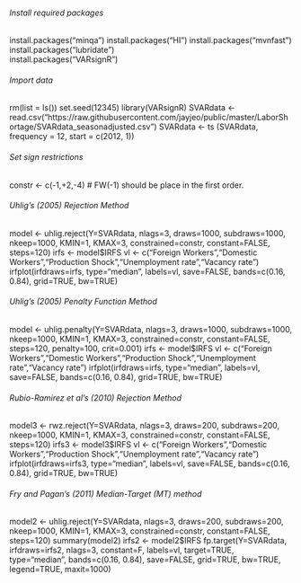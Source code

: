 ###### Install required packages
install.packages("minqa") 
install.packages("HI") 
install.packages("mvnfast")
install.packages("lubridate")  
install.packages("VARsignR")  

###### Import data
rm(list = ls())
set.seed(12345)
library(VARsignR)
SVARdata <- read.csv("https://raw.githubusercontent.com/jayjeo/public/master/LaborShortage/SVARdata_seasonadjusted.csv")
SVARdata <- ts (SVARdata, frequency = 12, start = c(2012, 1))

###### Set sign restrictions
constr <- c(-1,+2,-4)  # FW(-1) should be place in the first order. 

###### Uhlig’s (2005) Rejection Method
model <- uhlig.reject(Y=SVARdata, nlags=3, draws=1000, subdraws=1000, nkeep=1000, KMIN=1, KMAX=3, constrained=constr, constant=FALSE, steps=120)
irfs <- model$IRFS 
vl <- c("Foreign Workers","Domestic Workers","Production Shock","Unemployment rate","Vacancy rate")
irfplot(irfdraws=irfs, type="median", labels=vl, save=FALSE, bands=c(0.16, 0.84), grid=TRUE, bw=TRUE)

###### Uhlig’s (2005) Penalty Function Method
model <- uhlig.penalty(Y=SVARdata, nlags=3, draws=1000, subdraws=1000, nkeep=1000, KMIN=1, KMAX=3, constrained=constr, constant=FALSE, steps=120, penalty=100, crit=0.001)
irfs <- model$IRFS 
vl <- c("Foreign Workers","Domestic Workers","Production Shock","Unemployment rate","Vacancy rate")
irfplot(irfdraws=irfs, type="median", labels=vl, save=FALSE, bands=c(0.16, 0.84), grid=TRUE, bw=TRUE)

###### Rubio-Ramirez et al’s (2010) Rejection Method
model3 <- rwz.reject(Y=SVARdata, nlags=3, draws=200, subdraws=200, nkeep=1000, KMIN=1, KMAX=3, constrained=constr, constant=FALSE, steps=120)
irfs3 <- model3$IRFS
vl <- c("Foreign Workers","Domestic Workers","Production Shock","Unemployment rate","Vacancy rate")
irfplot(irfdraws=irfs3, type="median", labels=vl, save=FALSE, bands=c(0.16, 0.84), grid=TRUE, bw=TRUE)

###### Fry and Pagan’s (2011) Median-Target (MT) method
model2 <- uhlig.reject(Y=SVARdata, nlags=3, draws=200, subdraws=200, nkeep=1000, KMIN=1, KMAX=3, constrained=constr, constant=FALSE, steps=120)
summary(model2)
irfs2 <- model2$IRFS
fp.target(Y=SVARdata, irfdraws=irfs2, nlags=3, constant=F, labels=vl, target=TRUE, type="median", bands=c(0.16, 0.84), save=FALSE, grid=TRUE, bw=TRUE, legend=TRUE, maxit=1000)
